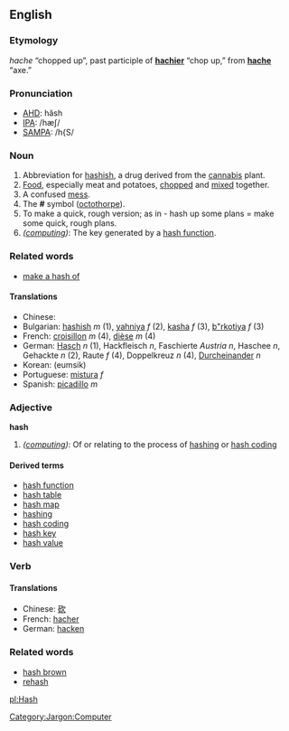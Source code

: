 == English ==
=== Etymology ===
{{OF.}} ''hache'' “chopped up”, past participle of '''[[hachier]]''' “chop up,” from '''[[hache]]''' “axe.”

===Pronunciation===
*[[w:AHD|AHD]]: hăsh
*[[w:IPA|IPA]]: /hæʃ/
*[[w:SAMPA|SAMPA]]: /h{S/

===Noun===
# Abbreviation for [[hashish]], a drug derived from the [[cannabis]] plant.
# [[Food]], especially meat and potatoes, [[chop]]ped and [[mix]]ed together.
# A confused [[mess]].
# The '''#''' symbol ([[octothorpe]]).
# To make a quick, rough version; as in - hash up some plans = make some quick, rough plans.
# ''([[:Category:Jargon:Computer|computing]])'': The key generated by a [[hash function]].

===Related words===
*[[make a hash of]]


====Translations====
*Chinese: [[]]
*Bulgarian: [[hashish]] ''m'' (1), [[yahniya]] ''f'' (2), [[kasha]] ''f'' (3), [[b"rkotiya]] ''f'' (3)
*French: [[croisillon]] ''m'' (4), [[dièse]] ''m'' (4)
*German: [[Hasch]] ''n'' (1), Hackfleisch ''n'', Faschierte ''Austria'' ''n'', Haschee ''n'', Gehackte ''n'' (2), Raute ''f'' (4), Doppelkreuz ''n'' (4), [[Durcheinander]] ''n''
*Korean: [[]] (eumsik)
*Portuguese: [[mistura]] ''f''
*Spanish: [[picadillo]] ''m''

=== Adjective ===
'''hash'''

# ''([[:Category:Jargon:Computer|computing]])'': Of or relating to the process of [[hashing]] or [[hash coding]]

==== Derived terms ====
*[[hash function]]
*[[hash table]]
*[[hash map]]
*[[hashing]]
*[[hash coding]]
*[[hash key]]
*[[hash value]]

===Verb===
{{sectstub}}
====Translations====
*Chinese: [[砍]]
*French: [[hacher]]
*German: [[hacken]]


===Related words===
*[[hash brown]]
*[[rehash]]

[[Category:Jargon:Computer]]

[[pl:Hash]]